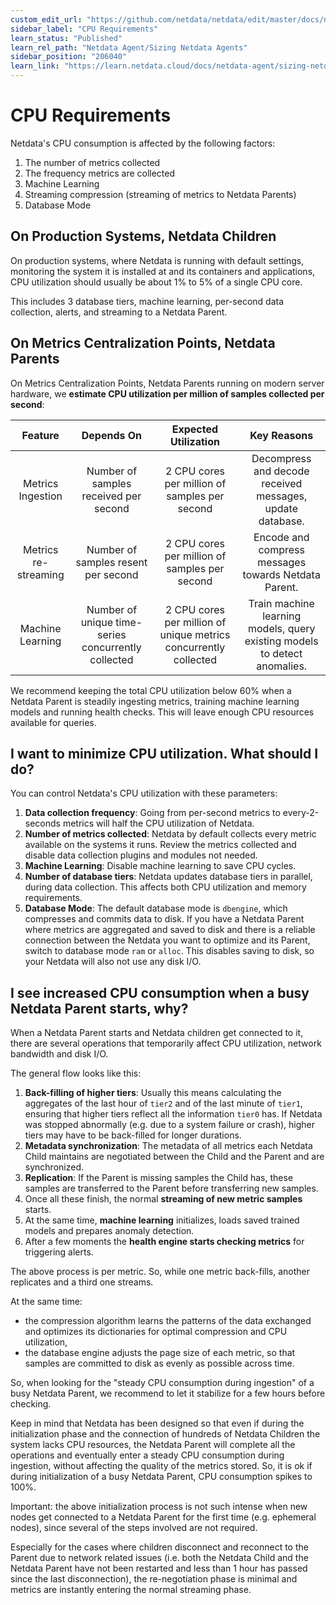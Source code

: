 ```yaml
---
custom_edit_url: "https://github.com/netdata/netdata/edit/master/docs/netdata-agent/sizing-netdata-agents/cpu-requirements.md"
sidebar_label: "CPU Requirements"
learn_status: "Published"
learn_rel_path: "Netdata Agent/Sizing Netdata Agents"
sidebar_position: "206040"
learn_link: "https://learn.netdata.cloud/docs/netdata-agent/sizing-netdata-agents/cpu-requirements"
---
```


# CPU Requirements

Netdata's CPU consumption is affected by the following factors:

1. The number of metrics collected
2. The frequency metrics are collected
3. Machine Learning
4. Streaming compression (streaming of metrics to Netdata Parents)
5. Database Mode

## On Production Systems, Netdata Children

On production systems, where Netdata is running with default settings, monitoring the system it is installed at and its containers and applications, CPU utilization should usually be about 1% to 5% of a single CPU core.

This includes 3 database tiers, machine learning, per-second data collection, alerts, and streaming to a Netdata Parent.

## On Metrics Centralization Points, Netdata Parents

On Metrics Centralization Points, Netdata Parents running on modern server hardware, we **estimate CPU utilization per million of samples collected per second**:

|      Feature      |                     Depends On                      |                       Expected Utilization                       |                                Key Reasons                                |
|:-----------------:|:---------------------------------------------------:|:----------------------------------------------------------------:|:-------------------------------------------------------------------------:|
| Metrics Ingestion |        Number of samples received per second        |          2 CPU cores per million of samples per second           |         Decompress and decode received messages, update database.         |
| Metrics re-streaming|         Number of samples resent per second         |          2 CPU cores per million of samples per second           |           Encode and compress messages towards Netdata Parent.            |
| Machine Learning  | Number of unique time-series concurrently collected | 2 CPU cores per million of unique metrics concurrently collected | Train machine learning models, query existing models to detect anomalies. |

We recommend keeping the total CPU utilization below 60% when a Netdata Parent is steadily ingesting metrics, training machine learning models and running health checks. This will leave enough CPU resources available for queries.

## I want to minimize CPU utilization. What should I do?

You can control Netdata's CPU utilization with these parameters:

1. **Data collection frequency**: Going from per-second metrics to every-2-seconds metrics will half the CPU utilization of Netdata.
2. **Number of metrics collected**: Netdata by default collects every metric available on the systems it runs. Review the metrics collected and disable data collection plugins and modules not needed.
3. **Machine Learning**: Disable machine learning to save CPU cycles.
4. **Number of database tiers**: Netdata updates database tiers in parallel, during data collection. This affects both CPU utilization and memory requirements.
5. **Database Mode**: The default database mode is `dbengine`, which compresses and commits data to disk. If you have a Netdata Parent where metrics are aggregated and saved to disk and there is a reliable connection between the Netdata you want to optimize and its Parent, switch to database mode `ram` or `alloc`. This disables saving to disk, so your Netdata will also not use any disk I/O.  

## I see increased CPU consumption when a busy Netdata Parent starts, why?

When a Netdata Parent starts and Netdata children get connected to it, there are several operations that temporarily affect CPU utilization, network bandwidth and disk I/O.

The general flow looks like this:

1. **Back-filling of higher tiers**: Usually this means calculating the aggregates of the last hour of `tier2` and of the last minute of `tier1`, ensuring that higher tiers reflect all the information `tier0` has. If Netdata was stopped abnormally (e.g. due to a system failure or crash), higher tiers may have to be back-filled for longer durations.
2. **Metadata synchronization**: The metadata of all metrics each Netdata Child maintains are negotiated between the Child and the Parent and are synchronized.
3. **Replication**: If the Parent is missing samples the Child has, these samples are transferred to the Parent before transferring new samples.
4. Once all these finish, the normal **streaming of new metric samples** starts.
5. At the same time, **machine learning** initializes, loads saved trained models and prepares anomaly detection.
6. After a few moments the **health engine starts checking metrics** for triggering alerts.

The above process is per metric. So, while one metric back-fills, another replicates and a third one streams.

At the same time:

- the compression algorithm learns the patterns of the data exchanged and optimizes its dictionaries for optimal compression and CPU utilization,
- the database engine adjusts the page size of each metric, so that samples are committed to disk as evenly as possible across time.

So, when looking for the "steady CPU consumption during ingestion" of a busy Netdata Parent, we recommend to let it stabilize for a few hours before checking.

Keep in mind that Netdata has been designed so that even if during the initialization phase and the connection of hundreds of Netdata Children the system lacks CPU resources, the Netdata Parent will complete all the operations and eventually enter a steady CPU consumption during ingestion, without affecting the quality of the metrics stored. So, it is ok if during initialization of a busy Netdata Parent, CPU consumption spikes to 100%.

Important: the above initialization process is not such intense when new nodes get connected to a Netdata Parent for the first time (e.g. ephemeral nodes), since several of the steps involved are not required.

Especially for the cases where children disconnect and reconnect to the Parent due to network related issues (i.e. both the Netdata Child and the Netdata Parent have not been restarted and less than 1 hour has passed since the last disconnection), the re-negotiation phase is minimal and metrics are instantly entering the normal streaming phase.
